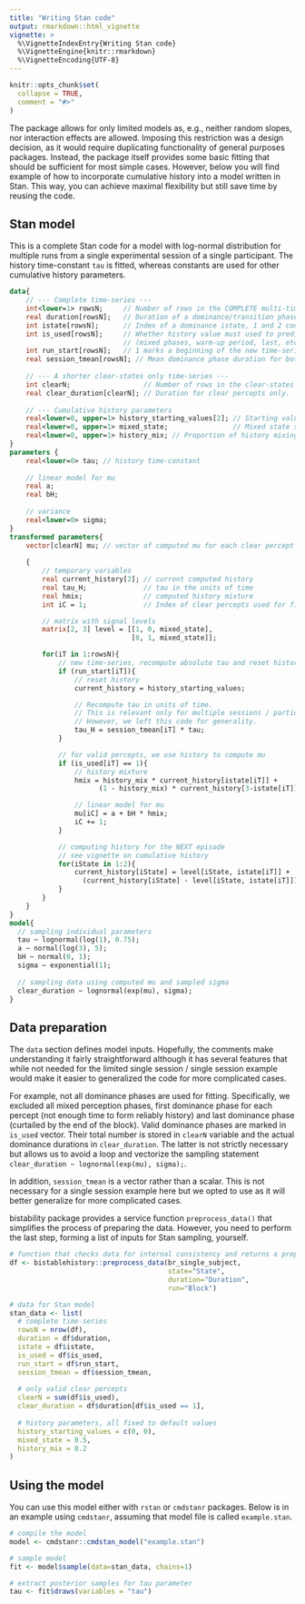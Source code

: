 ```yaml
---
title: "Writing Stan code"
output: rmarkdown::html_vignette
vignette: >
  %\VignetteIndexEntry{Writing Stan code}
  %\VignetteEngine{knitr::rmarkdown}
  %\VignetteEncoding{UTF-8}
---
```


```r
knitr::opts_chunk$set(
  collapse = TRUE,
  comment = "#>"
)
```

The package allows for only limited models as, e.g., neither random slopes, nor interaction effects are allowed. Imposing this restriction was a design decision, as it would require duplicating functionality of general purposes packages. Instead, the package itself provides some basic fitting that should be sufficient for most simple cases. However, below you will find example of how to incorporate cumulative history into a model written in Stan. This way, you can achieve maximal flexibility but still save time by reusing the code.

## Stan model

This is a complete Stan code for a model with log-normal distribution for multiple runs from a single experimental session of a single participant. The history time-constant `tau` is fitted, whereas constants are used for other cumulative history parameters.

```stan
data{
    // --- Complete time-series ---
    int<lower=1> rowsN;     // Number of rows in the COMPLETE multi-timeseries table including mixed phase.
    real duration[rowsN];   // Duration of a dominance/transition phase
    int istate[rowsN];      // Index of a dominance istate, 1 and 2 code for two competing clear states, 3 - transition/mixed.
    int is_used[rowsN];     // Whether history value must used to predict duration or ignored
                            // (mixed phases, warm-up period, last, etc.)
    int run_start[rowsN];   // 1 marks a beginning of the new time-series (run/block/etc.)
    real session_tmean[rowsN]; // Mean dominance phase duration for both CLEAR percepts. Used to scale time-constant.
    
    // --- A shorter clear-states only time-series ---
    int clearN;                  // Number of rows in the clear-states only time-series
    real clear_duration[clearN]; // Duration for clear percepts only.
    
    // --- Cumulative history parameters
    real<lower=0, upper=1> history_starting_values[2]; // Starting values for cumulative history at the beginning of the run
    real<lower=0, upper=1> mixed_state;                // Mixed state signal strength
    real<lower=0, upper=1> history_mix; // Proportion of history mixing
}
parameters {
    real<lower=0> tau; // history time-constant
    
    // linear model for mu
    real a;
    real bH;
    
    // variance
    real<lower=0> sigma;
}
transformed parameters{
    vector[clearN] mu; // vector of computed mu for each clear percept
  
    {
        // temporary variables
        real current_history[2]; // current computed history
        real tau_H;              // tau in the units of time
        real hmix;               // computed history mixture
        int iC = 1;              // Index of clear percepts used for fitting

        // matrix with signal levels
        matrix[2, 3] level = [[1, 0, mixed_state], 
                              [0, 1, mixed_state]];

        for(iT in 1:rowsN){
            // new time-series, recompute absolute tau and reset history state
            if (run_start[iT]){
                // reset history
                current_history = history_starting_values;

                // Recompute tau in units of time. 
                // This is relevant only for multiple sessions / participants.
                // However, we left this code for generality.
                tau_H = session_tmean[iT] * tau;
            }

            // for valid percepts, we use history to compute mu
            if (is_used[iT] == 1){
                // history mixture
                hmix = history_mix * current_history[istate[iT]] +
                      (1 - history_mix) * current_history[3-istate[iT]];

                // linear model for mu
                mu[iC] = a + bH * hmix;
                iC += 1;
            }

            // computing history for the NEXT episode
            // see vignette on cumulative history
            for(iState in 1:2){
                current_history[iState] = level[iState, istate[iT]] + 
                  (current_history[iState] - level[iState, istate[iT]]) * exp(-duration[iT] / tau_H);
            }
        }
    }
}
model{
  // sampling individual parameters
  tau ~ lognormal(log(1), 0.75);
  a ~ normal(log(3), 5);
  bH ~ normal(0, 1);
  sigma ~ exponential(1);
  
  // sampling data using computed mu and sampled sigma
  clear_duration ~ lognormal(exp(mu), sigma);
}
```


## Data preparation
The `data` section defines model inputs. Hopefully, the comments make understanding it fairly straightforward although it has several features that while not needed for the limited single session / single session example would make it easier to generalized the code for more complicated cases. 

For example, not all dominance phases are used for fitting. Specifically, we excluded all mixed perception phases, first dominance phase for each percept (not enough time to form reliably history) and last dominance phase (curtailed by the end of the block). Valid dominance phases are marked in `is_used` vector. Their total number is stored in `clearN` variable and the actual dominance durations in `clear_duration`. The latter is not strictly necessary but allows us to avoid a loop and vectorize the sampling statement `clear_duration ~ lognormal(exp(mu), sigma);`.

In addition, `session_tmean` is a vector rather than a scalar. This is not necessary for a single session example here but we opted to use as it will better generalize for more complicated cases.

bistability package provides a service function `preprocess_data()` that simplifies the process of preparing the data. However, you need to perform the last step, forming a list of inputs for Stan sampling, yourself.
```r
# function that checks data for internal consistency and returns a preprocessed table
df <- bistablehistory::preprocess_data(br_single_subject, 
                                       state="State",
                                       duration="Duration",
                                       run="Block")

# data for Stan model
stan_data <- list(
  # complete time-series
  rowsN = nrow(df),
  duration = df$duration,
  istate = df$istate,
  is_used = df$is_used,
  run_start = df$run_start,
  session_tmean = df$session_tmean,
  
  # only valid clear percepts
  clearN = sum(df$is_used),
  clear_duration = df$duration[df$is_used == 1],
  
  # history parameters, all fixed to default values
  history_starting_values = c(0, 0),
  mixed_state = 0.5,
  history_mix = 0.2
)
```

## Using the model
You can use this model either with `rstan` or `cmdstanr` packages. Below is in an example using `cmdstanr`, assuming that model file is called `example.stan`. 
```r
# compile the model
model <- cmdstanr::cmdstan_model("example.stan")

# sample model
fit <- model$sample(data=stan_data, chains=1)

# extract posterior samples for tau parameter
tau <- fit$draws(variables = "tau")
```

